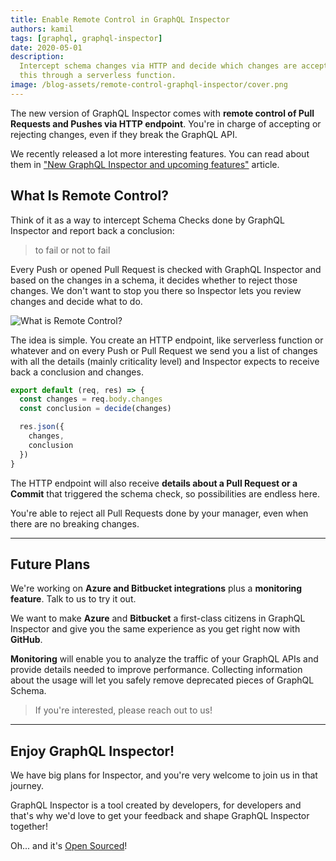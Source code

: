 ```yaml
---
title: Enable Remote Control in GraphQL Inspector
authors: kamil
tags: [graphql, graphql-inspector]
date: 2020-05-01
description:
  Intercept schema changes via HTTP and decide which changes are acceptable which are not and all of
  this through a serverless function.
image: /blog-assets/remote-control-graphql-inspector/cover.png
---
```


The new version of GraphQL Inspector comes with **remote control of Pull Requests and Pushes via
HTTP endpoint**. You're in charge of accepting or rejecting changes, even if they break the GraphQL
API.

We recently released a lot more interesting features. You can read about them in
["New GraphQL Inspector and upcoming features"](https://the-guild.dev/blog/new-graphql-inspector)
article.

## What Is Remote Control?

Think of it as a way to intercept Schema Checks done by GraphQL Inspector and report back a
conclusion:

> to fail or not to fail

Every Push or opened Pull Request is checked with GraphQL Inspector and based on the changes in a
schema, it decides whether to reject those changes. We don't want to stop you there so Inspector
lets you review changes and decide what to do.

![](/blog-assets/remote-control-graphql-inspector/remote-graph.png 'What is Remote Control?')

The idea is simple. You create an HTTP endpoint, like serverless function or whatever and on every
Push or Pull Request we send you a list of changes with all the details (mainly criticality level)
and Inspector expects to receive back a conclusion and changes.

```javascript
export default (req, res) => {
  const changes = req.body.changes
  const conclusion = decide(changes)

  res.json({
    changes,
    conclusion
  })
}
```

The HTTP endpoint will also receive **details about a Pull Request or a Commit** that triggered the
schema check, so possibilities are endless here.

You're able to reject all Pull Requests done by your manager, even when there are no breaking
changes.

---

## Future Plans

We're working on **Azure and Bitbucket integrations** plus a **monitoring feature**. Talk to us to
try it out.

We want to make **Azure** and **Bitbucket** a first-class citizens in GraphQL Inspector and give you
the same experience as you get right now with **GitHub**.

**Monitoring** will enable you to analyze the traffic of your GraphQL APIs and provide details
needed to improve performance. Collecting information about the usage will let you safely remove
deprecated pieces of GraphQL Schema.

> If you're interested, please reach out to us!

---

## Enjoy GraphQL Inspector!

We have big plans for Inspector, and you're very welcome to join us in that journey.

GraphQL Inspector is a tool created by developers, for developers and that's why we'd love to get
your feedback and shape GraphQL Inspector together!

Oh... and it's [Open Sourced](https://github.com/kamilkisiela/graphql-inspector)!
